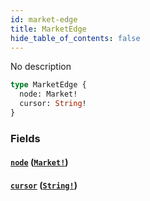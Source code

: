 ```yaml
---
id: market-edge
title: MarketEdge
hide_table_of_contents: false
---
```



No description

```graphql
type MarketEdge {
  node: Market!
  cursor: String!
}
```


### Fields

#### [`node`](#) ([`Market!`](/docs/testnet/graphql/objects/market))




#### [`cursor`](#) ([`String!`](/docs/testnet/graphql/scalars/string))






